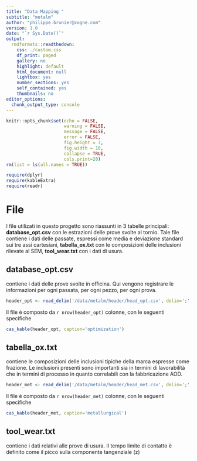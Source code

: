 ```yaml
---
title: "Data Mapping "
subtitle: "metalm"
author: "philippe.brunier@cogne.com"
version: 1.0 
date: "`r Sys.Date()`"
output:
  rmdformats::readthedown:
    css: ./custom.css
    df_print: paged
    gallery: no
    highlight: default
    html_document: null
    lightbox: yes
    number_sections: yes
    self_contained: yes
    thumbnails: no
editor_options:
  chunk_output_type: console
---
```


```r
knitr::opts_chunk$set(echo = FALSE,
                      warning = FALSE,
                      message = FALSE,
                      error = FALSE,
                      fig.height = 7,
                      fig.width = 10,
                      collapse = TRUE,
                      cols.print=20)
rm(list = ls(all.names = TRUE))

require(dplyr)
require(kableExtra)
require(readr)
```

# File

I file utilizati in questo progetto sono riassunti in 3 tabelle principali: **database_opt.csv** con le estrazioni delle prove svolte al tornio. Tale file contiene i dati delle passate, espressi come media e deviazione standard sui tre assi cartesiani, **tabella_ox.txt** con le composizioni delle inclusioni rilevate al SEM, **tool_wear.txt** con i dati di usura. 

## database_opt.csv
contiene i dati delle prove svolte in officina. Qui vengono registrare le informazioni per ogni passata, per ogni pezzo, per ogni prova.

```r
header_opt <- read_delim('/data/metalm/header/head_opt.csv', delim=';', col_type=cols())
```

Il file è composto da `r nrow(header_opt)` colonne, con le seguenti specifiche

```r
cas_kable(header_opt, caption='optimization')
```


## tabella_ox.txt
contiene le composizioni delle inclusioni tipiche della marca espresse come frazione. Le inclusioni presenti sono importanti sia in termini di lavorabilità che in termini di processo in quanto correlabili con la fabbricazione AOD. 


```r
header_met <- read_delim('/data/metalm/header/head_met.csv', delim=';', col_type=cols())
```

Il file è composto da `r nrow(header_met)` colonne, con le seguenti specifiche

```r
cas_kable(header_met, caption='metallurgical')
```


## tool_wear.txt
contiene i dati relativi alle prove di usura. Il tempo limite di contatto è definito come il picco sulla componente tangenziale (z)
